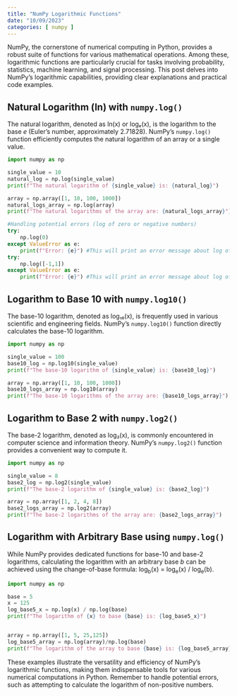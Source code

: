 ```yaml
---
title: "NumPy Logarithmic Functions"
date: "10/09/2023"
categories: [ numpy ]
---
```



NumPy, the cornerstone of numerical computing in Python, provides a robust suite of functions for various mathematical operations.  Among these, logarithmic functions are particularly crucial for tasks involving probability, statistics, machine learning, and signal processing. This post delves into NumPy's logarithmic capabilities, providing clear explanations and practical code examples.


## Natural Logarithm (ln) with `numpy.log()`

The natural logarithm, denoted as ln(x) or logₑ(x), is the logarithm to the base *e* (Euler's number, approximately 2.71828).  NumPy's `numpy.log()` function efficiently computes the natural logarithm of an array or a single value.

```python
import numpy as np

single_value = 10
natural_log = np.log(single_value)
print(f"The natural logarithm of {single_value} is: {natural_log}")

array = np.array([1, 10, 100, 1000])
natural_logs_array = np.log(array)
print(f"The natural logarithms of the array are: {natural_logs_array}")

#Handling potential errors (log of zero or negative numbers)
try:
    np.log(0)
except ValueError as e:
    print(f"Error: {e}") #This will print an error message about log of non-positive numbers.
try:
    np.log([-1,1])
except ValueError as e:
    print(f"Error: {e}") #This will print an error message about log of non-positive numbers.

```


## Logarithm to Base 10 with `numpy.log10()`

The base-10 logarithm, denoted as log₁₀(x), is frequently used in various scientific and engineering fields. NumPy's `numpy.log10()` function directly calculates the base-10 logarithm.

```python
import numpy as np

single_value = 100
base10_log = np.log10(single_value)
print(f"The base-10 logarithm of {single_value} is: {base10_log}")

array = np.array([1, 10, 100, 1000])
base10_logs_array = np.log10(array)
print(f"The base-10 logarithms of the array are: {base10_logs_array}")
```

## Logarithm to Base 2 with `numpy.log2()`

The base-2 logarithm, denoted as log₂(x), is commonly encountered in computer science and information theory. NumPy's `numpy.log2()` function provides a convenient way to compute it.

```python
import numpy as np

single_value = 8
base2_log = np.log2(single_value)
print(f"The base-2 logarithm of {single_value} is: {base2_log}")

array = np.array([1, 2, 4, 8])
base2_logs_array = np.log2(array)
print(f"The base-2 logarithms of the array are: {base2_logs_array}")
```

##  Logarithm with Arbitrary Base using `numpy.log()`

While NumPy provides dedicated functions for base-10 and base-2 logarithms, calculating the logarithm with an arbitrary base *b* can be achieved using the change-of-base formula: log<sub>b</sub>(x) = log<sub>e</sub>(x) / log<sub>e</sub>(b).

```python
import numpy as np

base = 5
x = 125
log_base5_x = np.log(x) / np.log(base)
print(f"The logarithm of {x} to base {base} is: {log_base5_x}")


array = np.array([1, 5, 25,125])
log_base5_array = np.log(array)/np.log(base)
print(f"The logarithm of the array to base {base} is: {log_base5_array}")
```

These examples illustrate the versatility and efficiency of NumPy's logarithmic functions, making them indispensable tools for various numerical computations in Python.  Remember to handle potential errors, such as attempting to calculate the logarithm of non-positive numbers.

